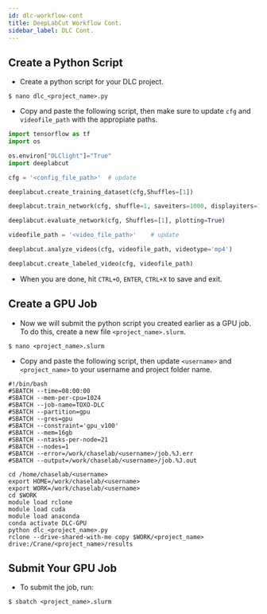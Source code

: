 ```yaml
---
id: dlc-workflow-cont
title: DeepLabCut Workflow Cont.
sidebar_label: DLC Cont.
---
```



## Create a Python Script

- Create a python script for your DLC project.

```shell
$ nano dlc_<project_name>.py
```

- Copy and paste the following script, then make sure to update `cfg` and `videofile_path` with the appropiate paths.

```python
import tensorflow as tf
import os

os.environ["DLClight"]="True"
import deeplabcut

cfg = '<config_file_path>'	# update

deeplabcut.create_training_dataset(cfg,Shuffles=[1])

deeplabcut.train_network(cfg, shuffle=1, saveiters=1000, displayiters=10, maxiters=200000)

deeplabcut.evaluate_network(cfg, Shuffles=[1], plotting=True)

videofile_path = '<video_file_path>'	# update

deeplabcut.analyze_videos(cfg, videofile_path, videotype='mp4')

deeplabcut.create_labeled_video(cfg, videofile_path)
```

- When you are done, hit `CTRL+O`, `ENTER`, `CTRL+X` to save and exit.

## Create a GPU Job

- Now we will submit the python script you created earlier as a GPU job.  To do this, create a new file `<project_name>.slurm`.

```shell
$ nano <project_name>.slurm
```

- Copy and paste the following script, then update `<username>` and `<project_name>` to your username and project folder name.

```shell
#!/bin/bash
#SBATCH --time=08:00:00
#SBATCH --mem-per-cpu=1024
#SBATCH --job-name=TOXO-DLC
#SBATCH --partition=gpu
#SBATCH --gres=gpu
#SBATCH --constraint='gpu_v100'
#SBATCH --mem=16gb
#SBATCH --ntasks-per-node=21
#SBATCH --nodes=1
#SBATCH --error=/work/chaselab/<username>/job.%J.err
#SBATCH --output=/work/chaselab/<username>/job.%J.out

cd /home/chaselab/<username>
export HOME=/work/chaselab/<username>
export WORK=/work/chaselab/<username>
cd $WORK
module load rclone
module load cuda
module load anaconda
conda activate DLC-GPU
python dlc_<project_name>.py
rclone --drive-shared-with-me copy $WORK/<project_name> drive:/Crane/<project_name>/results
```

## Submit Your GPU Job

- To submit the job, run:

```shell
$ sbatch <project_name>.slurm
```
